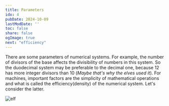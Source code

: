 ```yaml
---
title: Parameters
idx: 4
pubDate: 2024-10-09
lastModDate: ''
toc: false
share: false
ogImage: true
next: "efficiency"
---
```


There are some parameters of numerical systems. 
For example, the number of divisors of the base affects the divisibility of numbers in this system. 
So the duodecimal system may be preferable to the decimal one, because 12 has more integer divisors than 10
(_Maybe that's why the elves used it_). 
For machines, important factors are the simplicity of mathematical operations 
and what is called the efficiency(density) of the numerical system. 
Let's consider the latter.

![elf](https://avatars.mds.yandex.net/get-shedevrum/14605003/img_33fc8d3587c711efb19eee95c00fdff9/orig)